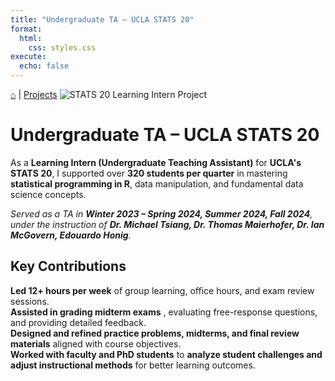 ```yaml
---
title: "Undergraduate TA – UCLA STATS 20"
format:
  html:
    css: styles.css
execute:
  echo: false
---
```


```{=html}
<div class="container">

  <a href="personal-website/index.html">⌂</a> | <a href="personal-website/projects.html">Projects</a>

  <img src="stats20_photo.jpeg" alt="STATS 20 Learning Intern Project" class="project-image">

  <h1>Undergraduate TA – UCLA STATS 20</h1>

  <p class="description">
    As a <strong>Learning Intern (Undergraduate Teaching Assistant)</strong> for <strong>UCLA's STATS 20</strong>,
    I supported over <strong>320 students per quarter</strong> in mastering <strong>statistical programming in R</strong>, 
    data manipulation, and fundamental data science concepts.
  </p>

  <p class="project-timeline">
      <em>Served as a TA in <strong>Winter 2023 – Spring 2024, Summer 2024, Fall 2024</strong>, under the instruction of 
      <strong>Dr. Michael Tsiang, Dr. Thomas Maierhofer, Dr. Ian McGovern, Edouardo Honig</strong>.</em>
  </p>

  <h2>Key Contributions</h2>

  <div class="key-contributions">
      <div class="contribution-item">
          <strong>Led 12+ hours per week</strong> 
          <span>of group learning, office hours, and exam review sessions.</span>
      </div>

      <div class="contribution-item">
          <strong>Assisted in grading midterm exams</strong> 
          <span>, evaluating free-response questions, and providing detailed feedback.</span>
      </div>

      <div class="contribution-item">
          <strong>Designed and refined practice problems, midterms, and final review materials</strong> 
          <span>aligned with course objectives.</span>
      </div>

      <div class="contribution-item">
          <strong>Worked with faculty and PhD students</strong> 
          <span>to <strong>analyze student challenges and adjust instructional methods</strong> for better learning outcomes.</span>
      </div>
  </div>

</div>
```